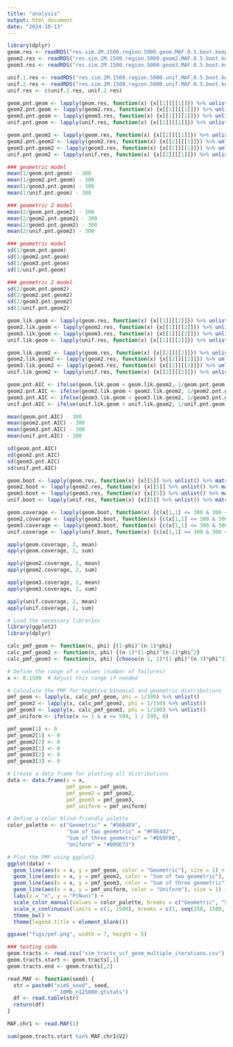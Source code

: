 ```yaml
---
title: "analysis"
output: html_document
date: "2024-10-13"
---
```


```r
library(dplyr)
geom.res <- readRDS("res.sim.2M.1500.region.5000.geom.MAF.0.5.boot.keep.ends.rds")
geom2.res <- readRDS("res.sim.2M.1500.region.5000.geom2.MAF.0.5.boot.keep.ends.rds") 
geom3.res <- readRDS("res.sim.2M.1500.region.5000.geom3.MAF.0.5.boot.keep.ends.rds") 

unif.1.res <- readRDS("res.sim.2M.1500.region.5000.unif.MAF.0.5.boot.keep.ends.1.rds") 
unif.2.res <- readRDS("res.sim.2M.1500.region.5000.unif.MAF.0.5.boot.keep.ends.1.rds") 
unif.res <- c(unif.1.res, unif.2.res)
```

```r
geom.pnt.geom <- lapply(geom.res, function(x) {x[[1]][[1]]}) %>% unlist()
geom2.pnt.geom <- lapply(geom2.res, function(x) {x[[1]][[1]]}) %>% unlist()
geom3.pnt.geom <- lapply(geom3.res, function(x) {x[[1]][[1]]}) %>% unlist()
unif.pnt.geom <- lapply(unif.res, function(x) {x[[1]][[1]]}) %>% unlist()

geom.pnt.geom2 <- lapply(geom.res, function(x) {x[[2]][[1]]}) %>% unlist()
geom2.pnt.geom2 <- lapply(geom2.res, function(x) {x[[2]][[1]]}) %>% unlist()
geom3.pnt.geom2 <- lapply(geom3.res, function(x) {x[[2]][[1]]}) %>% unlist()
unif.pnt.geom2 <- lapply(unif.res, function(x) {x[[2]][[1]]}) %>% unlist()
```

```r
### geometric model
mean(1/geom.pnt.geom) - 300
mean(1/geom2.pnt.geom) - 300
mean(1/geom3.pnt.geom) - 300
mean(1/unif.pnt.geom) - 300

### geometric 2 model
mean(2/geom.pnt.geom2) - 300
mean(2/geom2.pnt.geom2) - 300
mean(2/geom3.pnt.geom2) - 300
mean(2/unif.pnt.geom2) - 300

### geometric model
sd(1/geom.pnt.geom) 
sd(1/geom2.pnt.geom) 
sd(1/geom3.pnt.geom) 
sd(1/unif.pnt.geom) 

### geometric 2 model
sd(2/geom.pnt.geom2) 
sd(2/geom2.pnt.geom2) 
sd(2/geom3.pnt.geom2) 
sd(2/unif.pnt.geom2) 
```

```r
geom.lik.geom <- lapply(geom.res, function(x) {x[[1]][[2]]}) %>% unlist()
geom2.lik.geom <- lapply(geom2.res, function(x) {x[[1]][[2]]}) %>% unlist()
geom3.lik.geom <- lapply(geom3.res, function(x) {x[[1]][[2]]}) %>% unlist()
unif.lik.geom <- lapply(unif.res, function(x) {x[[1]][[2]]}) %>% unlist()

geom.lik.geom2 <- lapply(geom.res, function(x) {x[[2]][[2]]}) %>% unlist()
geom2.lik.geom2 <- lapply(geom2.res, function(x) {x[[2]][[2]]}) %>% unlist()
geom3.lik.geom2 <- lapply(geom3.res, function(x) {x[[2]][[2]]}) %>% unlist()
unif.lik.geom2 <- lapply(unif.res, function(x) {x[[2]][[2]]}) %>% unlist()

geom.pnt.AIC <- ifelse(geom.lik.geom < geom.lik.geom2, 1/geom.pnt.geom, 2/geom.pnt.geom2)
geom2.pnt.AIC <- ifelse(geom2.lik.geom < geom2.lik.geom2, 1/geom2.pnt.geom, 2/geom2.pnt.geom2)
geom3.pnt.AIC <- ifelse(geom3.lik.geom < geom3.lik.geom2, 1/geom3.pnt.geom, 2/geom3.pnt.geom2)
unif.pnt.AIC <- ifelse(unif.lik.geom < unif.lik.geom2, 1/unif.pnt.geom, 2/unif.pnt.geom2)
```

```r
mean(geom.pnt.AIC) - 300
mean(geom2.pnt.AIC) - 300
mean(geom3.pnt.AIC) - 300
mean(unif.pnt.AIC) - 300

sd(geom.pnt.AIC) 
sd(geom2.pnt.AIC)
sd(geom3.pnt.AIC) 
sd(unif.pnt.AIC) 
```

```r
geom.boot <- lapply(geom.res, function(x) {x[[5]] %>% unlist() %>% matrix(byrow = TRUE, ncol = 2) %>% apply(2, function(x) quantile(x, probs = c(0.025, 0.975)))}) 
geom2.boot <- lapply(geom2.res, function(x) {x[[5]] %>% unlist() %>% matrix(byrow = TRUE, ncol = 2) %>% apply(2, function(x) quantile(x, probs = c(0.025, 0.975)))}) 
geom3.boot <- lapply(geom3.res, function(x) {x[[5]] %>% unlist() %>% matrix(byrow = TRUE, ncol = 2) %>% apply(2, function(x) quantile(x, probs = c(0.025, 0.975)))}) 
unif.boot <- lapply(unif.res, function(x) {x[[5]] %>% unlist() %>% matrix(byrow = TRUE, ncol = 2) %>% apply(2, function(x) quantile(x, probs = c(0.025, 0.975)))}) 
```

```r
geom.coverage <- lapply(geom.boot, function(x) {c(x[1,1] <= 300 & 300 <= x[2,1], x[1,2] <= 300 & 300 <= x[2,2])}) %>% unlist() %>% matrix(byrow = TRUE, ncol = 2)
geom2.coverage <- lapply(geom2.boot, function(x) {c(x[1,1] <= 300 & 300 <= x[2,1], x[1,2] <= 300 & 300 <= x[2,2])}) %>% unlist() %>% matrix(byrow = TRUE, ncol = 2)
geom3.coverage <- lapply(geom3.boot, function(x) {c(x[1,1] <= 300 & 300 <= x[2,1], x[1,2] <= 300 & 300 <= x[2,2])}) %>% unlist() %>% matrix(byrow = TRUE, ncol = 2)
unif.coverage <- lapply(unif.boot, function(x) {c(x[1,1] <= 300 & 300 <= x[2,1], x[1,2] <= 300 & 300 <= x[2,2])}) %>% unlist() %>% matrix(byrow = TRUE, ncol = 2)
```

```r
apply(geom.coverage, 2, mean)
apply(geom.coverage, 2, sum)

apply(geom2.coverage, 2, mean)
apply(geom2.coverage, 2, sum)

apply(geom3.coverage, 2, mean)
apply(geom3.coverage, 2, sum)

apply(unif.coverage, 2, mean)
apply(unif.coverage, 2, sum)
```

```r
# Load the necessary libraries
library(ggplot2)
library(dplyr)

calc_pmf_geom <- function(n, phi) {(1-phi)^(n-1)*phi}
calc_pmf_geom2 <- function(n, phi) {(n-1)*(1-phi)^(n-2)*phi^2}
calc_pmf_geom3 <- function(n, phi) {choose(n-1, 2)*(1-phi)^(n-3)*phi^3}

# Define the range of x values (number of failures)
x <- 0:1500  # Adjust this range if needed

# Calculate the PMF for negative binomial and geometric distributions
pmf_geom <- lapply(x, calc_pmf_geom, phi = 1/300) %>% unlist()
pmf_geom2 <- lapply(x, calc_pmf_geom2, phi = 1/150) %>% unlist()
pmf_geom3 <- lapply(x, calc_pmf_geom3, phi = 1/100) %>% unlist()
pmf_uniform <- ifelse(x >= 1 & x <= 599, 1 / 599, 0)

pmf_geom[1] <- 0
pmf_geom2[1] <- 0
pmf_geom2[2] <- 0
pmf_geom3[1] <- 0
pmf_geom3[2] <- 0
pmf_geom3[3] <- 0

# Create a data frame for plotting all distributions
data <- data.frame(x = x, 
                   pmf_geom = pmf_geom,
                   pmf_geom2 = pmf_geom2,
                   pmf_geom3 = pmf_geom3,
                   pmf_uniform = pmf_uniform)

# Define a color blind-friendly palette
color_palette <- c("Geometric" = "#56B4E9",
                   "Sum of two geometric" = "#F0E442",
                   "Sum of three geometric" = "#E69F00", 
                   "Uniform" = "#009E73")

# Plot the PMF using ggplot2
ggplot(data) +
  geom_line(aes(x = x, y = pmf_geom, color = "Geometric"), size = 1) +
  geom_line(aes(x = x, y = pmf_geom2, color = "Sum of two geometric"), size = 1) +
  geom_line(aes(x = x, y = pmf_geom3, color = "Sum of three geometric"), size = 1) +
  geom_line(aes(x = x, y = pmf_uniform, color = "Uniform"), size = 1) +
  labs(x = "n", y = "P(N=n)") +
  scale_color_manual(values = color_palette, breaks = c("Geometric", "Sum of two geometric", "Sum of three geometric", "Uniform")) +
  scale_x_continuous(limits = c(1, 1500), breaks = c(1, seq(250, 1500, by = 250))) +  # Start at 1 and set breaks
  theme_bw() +
  theme(legend.title = element_blank())

ggsave("figs/pmf.png", width = 7, height = 5)
```

```r
### testing code
geom.tracts <- read.csv("sim_tracts_vcf_geom_multiple_iterations.csv")
geom.tracts.start <- geom.tracts[,1]
geom.tracts.end <- geom.tracts[,2]

read.MAF <- function(seed) {
  str = paste0("sim5_seed", seed,
               "_10Mb_n125000.gtstats")
  df <- read.table(str)
  return(df)
}

MAF.chr1 <- read.MAF(1)

sum(geom.tracts.start %in% MAF.chr1$V2)
```

